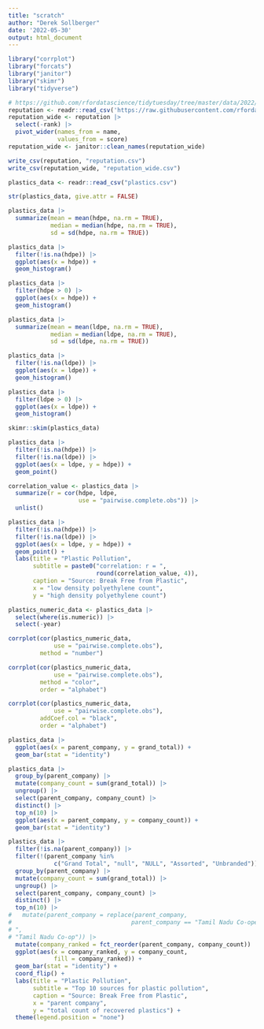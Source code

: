 ```yaml
---
title: "scratch"
author: "Derek Sollberger"
date: '2022-05-30'
output: html_document
---
```


```r
library("corrplot")
library("forcats")
library("janitor")
library("skimr")
library("tidyverse")
```

```r
# https://github.com/rfordatascience/tidytuesday/tree/master/data/2022/2022-05-31
reputation <- readr::read_csv('https://raw.githubusercontent.com/rfordatascience/tidytuesday/master/data/2022/2022-05-31/reputation.csv')
reputation_wide <- reputation |>
  select(-rank) |>
  pivot_wider(names_from = name,
              values_from = score)
reputation_wide <- janitor::clean_names(reputation_wide)
```

```r
write_csv(reputation, "reputation.csv")
write_csv(reputation_wide, "reputation_wide.csv")
```















```r
plastics_data <- readr::read_csv("plastics.csv")
```

```r
str(plastics_data, give.attr = FALSE)
```

```r
plastics_data |>
  summarize(mean = mean(hdpe, na.rm = TRUE),
            median = median(hdpe, na.rm = TRUE),
            sd = sd(hdpe, na.rm = TRUE))
```

```r
plastics_data |>
  filter(!is.na(hdpe)) |>
  ggplot(aes(x = hdpe)) +
  geom_histogram()
```

```r
plastics_data |>
  filter(hdpe > 0) |>
  ggplot(aes(x = hdpe)) +
  geom_histogram()
```

```r
plastics_data |>
  summarize(mean = mean(ldpe, na.rm = TRUE),
            median = median(ldpe, na.rm = TRUE),
            sd = sd(ldpe, na.rm = TRUE))
```

```r
plastics_data |>
  filter(!is.na(ldpe)) |>
  ggplot(aes(x = ldpe)) +
  geom_histogram()
```

```r
plastics_data |>
  filter(ldpe > 0) |>
  ggplot(aes(x = ldpe)) +
  geom_histogram()
```

```r
skimr::skim(plastics_data)
```

```r
plastics_data |>
  filter(!is.na(hdpe)) |>
  filter(!is.na(ldpe)) |>
  ggplot(aes(x = ldpe, y = hdpe)) +
  geom_point()
```

```r
correlation_value <- plastics_data |>
  summarize(r = cor(hdpe, ldpe,
                    use = "pairwise.complete.obs")) |>
  unlist()
```

```r
plastics_data |>
  filter(!is.na(hdpe)) |>
  filter(!is.na(ldpe)) |>
  ggplot(aes(x = ldpe, y = hdpe)) +
  geom_point() +
  labs(title = "Plastic Pollution",
       subtitle = paste0("correlation: r = ", 
                         round(correlation_value, 4)),
       caption = "Source: Break Free from Plastic",
       x = "low density polyethylene count",
       y = "high density polyethylene count")
```

```r
plastics_numeric_data <- plastics_data |>
  select(where(is.numeric)) |>
  select(-year)
```

```r
corrplot(cor(plastics_numeric_data,
             use = "pairwise.complete.obs"),
         method = "number")
```

```r
corrplot(cor(plastics_numeric_data,
             use = "pairwise.complete.obs"),
         method = "color",
         order = "alphabet")
```

```r
corrplot(cor(plastics_numeric_data,
             use = "pairwise.complete.obs"),
         addCoef.col = "black",
         order = "alphabet")
```

```r
plastics_data |>
  ggplot(aes(x = parent_company, y = grand_total)) +
  geom_bar(stat = "identity")
```

```r
plastics_data |>
  group_by(parent_company) |>
  mutate(company_count = sum(grand_total)) |>
  ungroup() |>
  select(parent_company, company_count) |>
  distinct() |>
  top_n(10) |>
  ggplot(aes(x = parent_company, y = company_count)) +
  geom_bar(stat = "identity")
```


```r
plastics_data |>
  filter(!is.na(parent_company)) |>
  filter(!(parent_company %in%
             c("Grand Total", "null", "NULL", "Assorted", "Unbranded"))) |>
  group_by(parent_company) |>
  mutate(company_count = sum(grand_total)) |>
  ungroup() |>
  select(parent_company, company_count) |>
  distinct() |>
  top_n(10) |>
#   mutate(parent_company = replace(parent_company,
#                                  parent_company == "Tamil Nadu Co-operative Milk Producers' Federation Ltd
# ",
# "Tamil Nadu Co-op")) |>
  mutate(company_ranked = fct_reorder(parent_company, company_count)) |>
  ggplot(aes(x = company_ranked, y = company_count,
             fill = company_ranked)) +
  geom_bar(stat = "identity") +
  coord_flip() +
  labs(title = "Plastic Pollution",
       subtitle = "Top 10 sources for plastic pollution",
       caption = "Source: Break Free from Plastic",
       x = "parent company",
       y = "total count of recovered plastics") +
  theme(legend.position = "none")
```